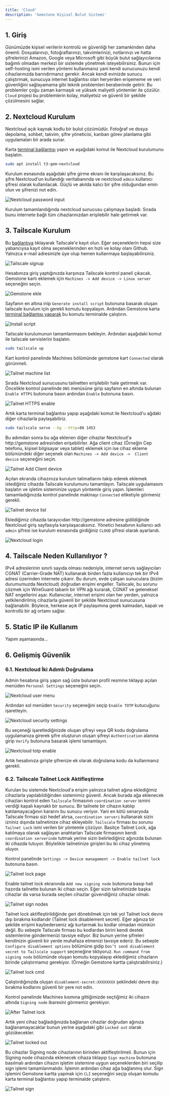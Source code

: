 ```yaml
---
title: 'Cloud'
description: 'Gemstone Kişisel Bulut Sistemi'
---
```


## 1. Giriş

Günümüzde kişisel verilerin kontrolü ve güvenliği her zamankinden daha önemli. Dosyalarınızı, fotoğraflarınızı, takvimlerinizi, notlarınızı ve 
hatta şifrelerinizi Amazon, Google veya Microsoft gibi büyük bulut sağlayıcılarına bağımlı olmadan merkezi bir sistemde yönetmek isteyebilirsiniz. Bunun için
self-hosting ismi verilen yöntemi kullanmanız yani kendi sunucunuzu kendi cihazlarınızda barındırmanız gerekir. Ancak kendi evinizde sunucu çalıştırmak, sunucuya
internet bağlantısı olan heryerden erişememe ve veri güvenliğini sağlayamama gibi teknik problemleri beraberinde getirir. Bu problemler çoğu zaman karmaşık ve
yüksek maliyetli yöntemler ile çözülür. `Cloud` projesi bu problemlerin kolay, maliyetsiz ve güvenli bir şekilde çözülmesini sağlar.

## 2. Nextcloud Kurulum

Nextcloud açık kaynak kodlu bir bulut çözümüdür. Fotoğraf ve dosya depolama, sohbet, takvim, şifre yöneticisi, kanban görev planlama gibi uygulamaları bir arada
sunar.

Karta [terminal bağlantısı](/tr/quickstart/#2-gemstone’u-keşfet) yapın ve aşağıdaki komut ile Nextcloud kurulumunu başlatın.

```bash
sudo apt install t3-gem-nextcloud
```

Kurulum esnasında aşağıdaki şifre girme ekranı ile karşılaşacaksınız. Bu şifre Nextcloud'un kullandığı veritabanında ve nextcloud `admin` kullanıcı şifresi olarak kullanılacak.
Güçlü ve akılda kalıcı bir şifre olduğundan emin olun ve şifrenizi not edin.

<Frame>
    <img src="/images/cloud/nextcloud-password.png" alt="Nextcloud password input" />
</Frame>

Kurulum tamamlandığında nextcloud sunucusu çalışmaya başladı. Sırada bunu internete bağlı tüm cihazlarınızdan erişilebilir hale getirmek var. 

## 3. Tailscale Kurulum

Bu [bağlantıya](https://login.tailscale.com/start) tıklayarak Tailscale'e kayıt olun. Eğer seçeneklerin hepsi size yabancıysa kayıt olma seçeneklerinden 
en hızlı ve kolay olanı Github. Yalnızca e-mail adresinizle üye olup hemen kullanmaya başlayabilirsiniz.

<Frame>
    <img src="/images/cloud/tailscale-signup.png" alt="Tailscale signup" />
</Frame>

Hesabınıza giriş yaptığınızda karşınıza Tailscale kontrol paneli çıkacak. Gemstone kartı eklemek için `Machines -> Add device -> Linux server` seçeneğini seçin.

<Frame>
    <img src="/images/cloud/gemstone-ekle.png" alt="Gemstone ekle" />
</Frame>

Sayfanın en altına inip `Generate install script` butonuna basarak oluşan tailscale kurulum için gerekli komutu kopyalayın. 
Ardından Gemstone karta [terminal bağlantısı yaparak](/tr/quickstart/#2-gemstone’u-keşfet) bu komutu terminalde çalıştırın. 

<Frame>
    <img src="/images/cloud/gen-install-script.png" alt="Install script" />
</Frame>

Tailscale kurulumunun tamamlanmasını bekleyin. Ardından aşağıdaki komut ile tailscale servislerini başlatın.

```bash
sudo tailscale up
```
 
Kart kontrol panelinde Machines bölümünde gemstone kart `Connected` olarak görünmeli.

<Frame>
    <img src="/images/cloud/gem-machine-list.png" alt="Tailnet machine list" />
</Frame>

Sırada Nextcloud sunucusunu tailnetten erişilebilir hale getirmek var. Öncelikle kontrol panelinde `DNS` menüsüne girip sayfanın en altında bulunan
`Enable HTTPS` butonuna basın ardından `Enable` butonuna basın.

<Frame>
    <img src="/images/cloud/enable-https.png" alt="Tailnet HTTPS enable" />
</Frame>

Artık karta terminal bağlantısı yapıp aşağıdaki komut ile Nextcloud'u ağdaki diğer cihazlarla paylaşabiliriz.

```bash
sudo tailscale serve --bg --http=80 1453
```

Bu adımdan sonra bu ağa eklenen diğer cihazlar Nextcloud'a http://gemstone adresinden erişebilirler. Ağa client cihaz 
(Örneğin Cep telefonu, kişisel bilgisayar veya tablet) eklemek için ise cihaz ekleme bölümündeki diğer seçenek olan
`Machines -> Add device ->  Client device` seçeneğini seçin.

<Frame>
    <img src="/images/cloud/client-add.png" alt="Tailnet Add Client device" />
</Frame>

Açılan ekranda cihazınıza kurulum talimatlarını takip ederek eklemek istediğiniz cihazda Tailscale kurulumunu tamamlayın. Tailscale uygulamasını başlatın
ve işletim sisteminize uygun yöntemle giriş yapın. İşlemleri tamamladığınızda kontrol panelinde makinayı `Connected` etiketiyle görmeniz gerekli.

<Frame>
    <img src="/images/cloud/client-list.png" alt="Tailnet device list" />
</Frame>

Eklediğimiz cihazda tarayıcıdan http://gemstone adresine gidildiğinde Nextcloud giriş sayfasıyla karşılaşacaksınız.
Yönetici hesabının kullanıcı adı `admin` şifresi ise kurulum esnasında girdiğiniz `CLOUD` şifresi olarak ayarlandı.

<Frame>
    <img src="/images/cloud/nextcloud-login.png" alt="Nextcloud login" />
</Frame>

## 4. Tailscale Neden Kullanılıyor ?

IPv4 adreslerinin sınırlı sayıda olması nedeniyle, internet servis sağlayıcıları CGNAT (Carrier-Grade NAT) kullanarak birden fazla kullanıcıyı tek bir
IPv4 adresi üzerinden internete çıkarır. Bu durum, evde çalışan sunuculara (bizim durumumuzda Nextcloud) doğrudan erişimi engeller. Tailscale, bu sorunu
çözmek için WireGuard tabanlı bir VPN ağı kurarak, CGNAT ve geleneksel NAT engellerini aşar. Kullanıcılar, internet erişimi olan her yerden, yalnızca
yetkilendirilmiş cihazlarla güvenli bir şekilde Nextcloud sunucusuna bağlanabilir. Böylece, herkese açık IP paylaşımına gerek kalmadan, kapalı ve kontrollü
bir ağ ortamı sağlar.

## 5. Static IP ile Kullanım

Yapım aşamasında...

## 6. Gelişmiş Güvenlik

### 6.1. Nextcloud İki Adımlı Doğrulama

Admin hesabına giriş yapın sağ üste bulunan profil resmine tıklayıp açılan menüden `Personal Settings` seçeneğini seçin. 

<Frame>
    <img src="/images/cloud/nc-user-menu.png" alt="Nextcloud user menu" />
</Frame>

Ardından sol menüden `Security` seçeneğini seçip `Enable TOTP` kutucuğunu işaretleyin. 

<Frame>
    <img src="/images/cloud/security-settings.png" alt="Nextcloud security settings" />
</Frame>

Bu seçeneği işaretlediğinizde oluşan şifreyi veya QR kodu doğrulama uygulamanıza girerek şifre oluşturun oluşan şifreyi `Authentication` alanına girip
`Verify` butonuna basarak işlemi tamamlayın.

<Frame>
    <img src="/images/cloud/totp-enable.png" alt="Nextcloud totp enable" />
</Frame>

Artık hesabınıza girişte şifrenize ek olarak doğrulama kodu da kullanmanız gerekli.

### 6.2. Tailscale Tailnet Lock Aktifleştirme

Kurulan bu sistemde Nextcloud'a erişim yalnızca tailnet ağına eklediğimiz cihazlarla yapılabildiğinden sistemimiz güvenli. 
Ancak burada ağa eklenecek cihazları kontrol eden `Tailscale` firmasının `coordination server` ismini verdiği kapalı kaynaklı bir sunucu.
Bir tailnete bir cihazın katılıp katılamayacağının kararını bu sunucu veriyor. Yani en kötü senaryoda Tailscale firması sizi hedef alırsa,
`coordination serveri` kullanarak sizin izniniz dışında tailnetinize cihaz ekleyebilir. `Tailscale` firması bu sorunu `Tailnet Lock` ismi verilen bir
yöntemle çözüyor. Basitçe Tailnet Lock, ağa katılmaya olanak sağlayan anahtarları Tailscale firmasının kendi `coordination serverinde` tutmak yerine sizin
belirlediğiniz ağınızda bulunan iki cihazda tutuyor. Böylelikle tailnetinize girişleri bu iki cihaz yönetmiş oluyor.

Kontrol panelinde `Settings -> Device management -> Enable tailnet lock` butonuna basın.

<Frame>
    <img src="/images/cloud/enable-tailnet-lock-page.png" alt="Tailnet lock page" />
</Frame>

Enable tailnet lock ekranında `Add new signing node` butonuna basıp hali hazırda tailnette bulunan iki cihazı seçin. Eğer sizin tailnetinizde
başka cihazlar da varsa burada seçilen cihazlar güvendiğiniz cihazlar olmalı.

<Frame>
    <img src="/images/cloud/tailnet-sign-nodes.png" alt="Tailnet sign nodes" />
</Frame>

Tailnet lock aktifleştirildiğinde geri dönebilmek için tek yol Tailnet lock devre dışı bırakma kodlarıdır (Tailnet lock disablement secret). Eğer ağınıza
bir şekilde erişimi kaybederseniz ağı kurtarmak bu kodlar olmadan mümkün değil. Bu sebeple Tailscale firması bu kodlardan birini kendi destek sistemlerine
göndermenizi tavsiye ediyor. Biz bunun yerine şifreleri kendinizin güvenli bir yerde muhafaza etmenizi tavsiye ederiz. Bu sebeple
`Configure disablement options` bölümüne gidip `Don’t send disablement secret to Tailscale support`  seçeneğine tıklıyoruz.
`Run command from signing node` bölümünde oluşan komutu kopyalayıp eklediğimiz cihazların birinde çalıştırmamız gerekiyor.
(Örneğin Gemstone kartta çalıştırabilirsiniz.)

<Frame>
    <img src="/images/cloud/tailnet-lock-cmd.png" alt="Tailnet lock cmd" />
</Frame>

Çalıştırdığınızda oluşan `disablement-secret:XXXXXXXX` şeklindeki devre dışı bırakma kodlarını güvenli bir yere not edin. 

Kontrol panelinde Machines kısmına gittiğimizde seçtiğimiz iki cihazın altında `Signing node` ibaresini görmemiz gerekiyor.

<Frame>
    <img src="/images/cloud/after-tailnet-lock.png" alt="After Tailnet lock" />
</Frame>

Artık yeni cihaz bağladığınızda bağlanan cihazlar doğrudan ağınıza bağlanamayacaklar bunun yerine aşağıdaki gibi `Locked out` olarak gözükecekler.

<Frame>
    <img src="/images/cloud/tailnet-locked-out.png" alt="Tailnet locked out" />
</Frame>

Bu cihazlar Signing node cihazlarının birinden aktifleştirilmeli. Bunun için Signing node cihazında eklenecek cihaza tıklayıp `Sign machine` butonuna
basılmalı ardından cihazın işletim sistemine uygun seçeneklerden biri seçilip sign işlemi tamamlanmalıdır. İşlemin ardından cihaz ağa bağlanmış olur.
Sign işlemini Gemstone kartta yapmak için `CLI` seçeneğini seçip oluşan komutu karta terminal bağlantısı yapıp terminalde çalıştırın.

<Frame>
    <img src="/images/cloud/tailnet-sign-machine.png" alt="Tailnet sign" />
</Frame>
